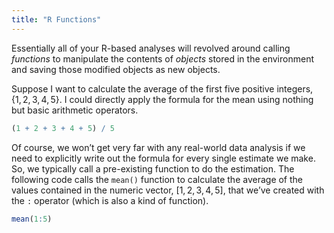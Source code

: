 ---
title: "R Functions"
---

Essentially all of your R-based analyses will revolved around calling *functions* to manipulate the contents of *objects*
stored in the environment and saving those modified objects as new objects.

Suppose I want to calculate the average of the first five positive integers, $\{1, 2, 3, 4, 5\}$. I could directly apply
the formula for the mean using nothing but basic arithmetic operators.

```{r}
(1 + 2 + 3 + 4 + 5) / 5
```

Of course, we won't get very far with any real-world data analysis if we need to explicitly write out the formula for
every single estimate we make. So, we typically call a pre-existing function to do the estimation. The following code
calls the `mean()` function to calculate the average of the values contained in the numeric vector, $[1, 2, 3, 4, 5]$, 
that we've created with the `:` operator (which is also a kind of function).

```{r}
mean(1:5)
```
